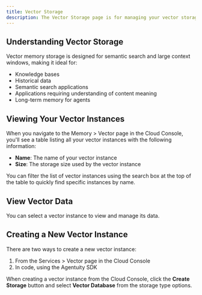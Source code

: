 ```yaml
---
title: Vector Storage
description: The Vector Storage page is for managing your vector storage
---
```


## Understanding Vector Storage

Vector memory storage is designed for semantic search and large context windows, making it ideal for:

- Knowledge bases
- Historical data
- Semantic search applications
- Applications requiring understanding of content meaning
- Long-term memory for agents

## Viewing Your Vector Instances

When you navigate to the Memory > Vector page in the Cloud Console, you'll see a table listing all your vector instances with the following information:

- **Name**: The name of your vector instance
- **Size**: The storage size used by the vector instance

You can filter the list of vector instances using the search box at the top of the table to quickly find specific instances by name.

<ThemeImage baseName="vector" alt="Vector Memory Storage"  />

## View Vector Data

You can select a vector instance to view and manage its data.

<ThemeImage baseName="vector-detail" alt="Vector Memory Storage Detail"  />

## Creating a New Vector Instance

There are two ways to create a new vector instance:

1. From the Services > Vector page in the Cloud Console
2. In code, using the Agentuity SDK

When creating a vector instance from the Cloud Console, click the **Create Storage** button and select **Vector Database** from the storage type options.

<ThemeImage baseName="vector-new" alt="New Vector Memory Storage"  />